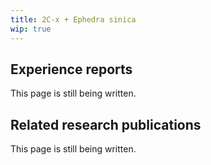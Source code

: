---
title: 2C-x + Ephedra sinica
wip: true
---

## Experience reports

This page is still being written.

## Related research publications

This page is still being written.

